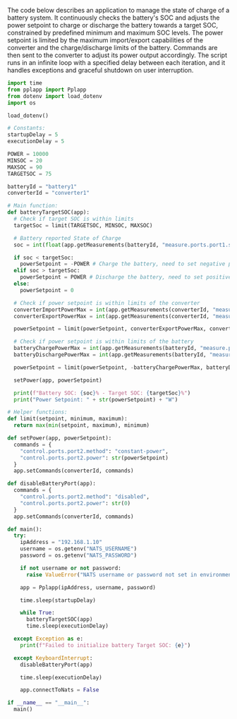 The code below describes an application to manage the state of charge of a battery system. It continuously checks the 
battery's SOC and adjusts the power setpoint to charge or discharge the battery towards a target SOC, constrained by 
predefined minimum and maximum SOC levels. The power setpoint is limited by the maximum import/export capabilities of 
the converter and the charge/discharge limits of the battery. Commands are then sent to the converter to adjust its 
power output accordingly. The script runs in an infinite loop with a specified delay between each iteration, and it 
handles exceptions and graceful shutdown on user interruption.

```python target-soc.py icon="python"
import time
from pplapp import Pplapp
from dotenv import load_dotenv
import os

load_dotenv()

# Constants:
startupDelay = 5
executionDelay = 5

POWER = 10000
MINSOC = 20
MAXSOC = 90
TARGETSOC = 75

batteryId = "battery1"
converterId = "converter1"

# Main function:
def batteryTargetSOC(app):
  # Check if target SOC is within limits
  targetSoc = limit(TARGETSOC, MINSOC, MAXSOC)

  # Battery reported State of Charge
  soc = int(float(app.getMeasurements(batteryId, "measure.ports.port1.soc")))

  if soc < targetSoc:
    powerSetpoint = -POWER # Charge the battery, need to set negative power setpoint to converter port
  elif soc > targetSoc:
    powerSetpoint = POWER # Discharge the battery, need to set positive power setpoint to converter port
  else:
    powerSetpoint = 0

  # Check if power setpoint is within limits of the converter
  converterImportPowerMax = int(app.getMeasurements(converterId, "measure.ports.port2.power.import.max"))
  converterExportPowerMax = int(app.getMeasurements(converterId, "measure.ports.port2.power.export.max"))

  powerSetpoint = limit(powerSetpoint, converterExportPowerMax, converterImportPowerMax)

  # Check if power setpoint is within limits of the battery
  batteryChargePowerMax = int(app.getMeasurements(batteryId, "measure.ports.port1.power.charge.max"))
  batteryDischargePowerMax = int(app.getMeasurements(batteryId, "measure.ports.port1.power.discharge.max"))

  powerSetpoint = limit(powerSetpoint, -batteryChargePowerMax, batteryDischargePowerMax)

  setPower(app, powerSetpoint)

  print(f"Battery SOC: {soc}% - Target SOC: {targetSoc}%")
  print("Power Setpoint: " + str(powerSetpoint) + "W")

# Helper functions:
def limit(setpoint, minimum, maximum):
  return max(min(setpoint, maximum), minimum)

def setPower(app, powerSetpoint):
  commands = {
    "control.ports.port2.method": "constant-power",
    "control.ports.port2.power": str(powerSetpoint)
  }
  app.setCommands(converterId, commands)

def disableBatteryPort(app):
  commands = {
    "control.ports.port2.method": "disabled",
    "control.ports.port2.power": str(0)
  }
  app.setCommands(converterId, commands)

def main():
  try:
    ipAddress = "192.168.1.10"
    username = os.getenv("NATS_USERNAME")
    password = os.getenv("NATS_PASSWORD")

    if not username or not password:
      raise ValueError("NATS username or password not set in environment variables")

    app = Pplapp(ipAddress, username, password)

    time.sleep(startupDelay)

    while True:
      batteryTargetSOC(app)
      time.sleep(executionDelay)

  except Exception as e:
    print(f"Failed to initialize battery Target SOC: {e}")

  except KeyboardInterrupt:
    disableBatteryPort(app)

    time.sleep(executionDelay)

    app.connectToNats = False

if __name__ == "__main__":
  main()
```